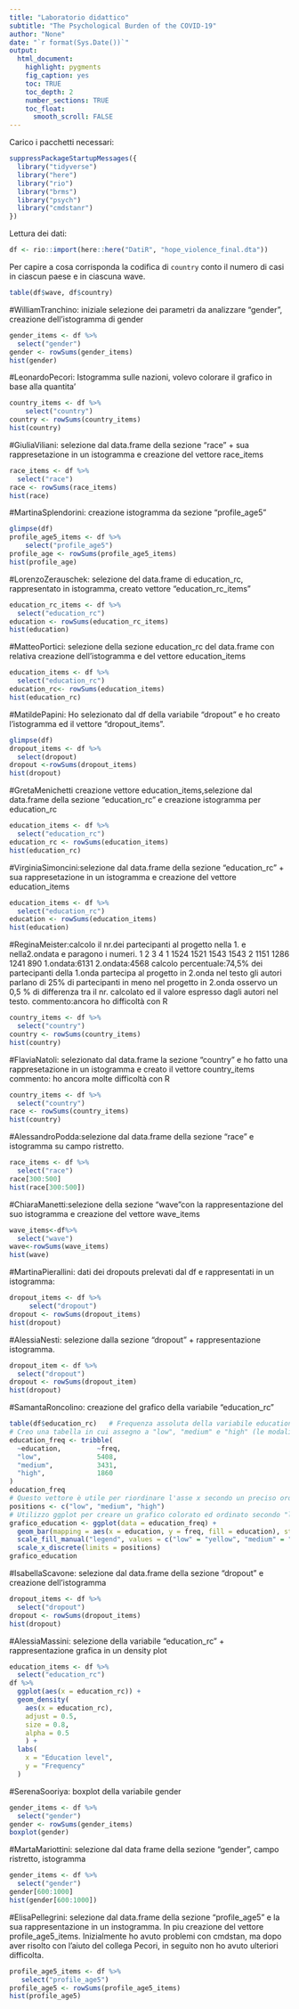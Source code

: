 ```yaml
---
title: "Laboratorio didattico"
subtitle: "The Psychological Burden of the COVID-19"
author: "None"
date: "`r format(Sys.Date())`"
output:
  html_document:
    highlight: pygments
    fig_caption: yes
    toc: TRUE
    toc_depth: 2
    number_sections: TRUE
    toc_float:
      smooth_scroll: FALSE
---
```

Carico i pacchetti necessari:
```r
suppressPackageStartupMessages({
  library("tidyverse")
  library("here")
  library("rio")
  library("brms")
  library("psych")
  library("cmdstanr")
})
```
Lettura dei dati:
```r
df <- rio::import(here::here("DatiR", "hope_violence_final.dta"))
```

Per capire a cosa corrisponda la codifica di `country` conto il numero di casi in ciascun paese e in ciascuna wave. 
```r
table(df$wave, df$country)
```

#WilliamTranchino: iniziale selezione dei parametri da analizzare "gender", creazione dell'istogramma di gender
```r
gender_items <- df %>%
  select("gender")
gender <- rowSums(gender_items) 
hist(gender)
```

#LeonardoPecori: Istogramma sulle nazioni, volevo colorare il grafico in base alla quantita'
```r
country_items <- df %>%
    select("country")
country <- rowSums(country_items) 
hist(country)
```

#GiuliaViliani: selezione dal data.frame della sezione "race" + sua rappresetazione in un istogramma e creazione del vettore race_items
```r
race_items <- df %>%
  select("race")
race <- rowSums(race_items)
hist(race)
```
#MartinaSplendorini: creazione istogramma da sezione "profile_age5"
```r
glimpse(df)
profile_age5_items <- df %>%
    select("profile_age5")
profile_age <- rowSums(profile_age5_items)
hist(profile_age)
```

#LorenzoZerauschek: selezione del data.frame di education_rc, rappresentato in istogramma, creato vettore "education_rc_items"
```r
education_rc_items <- df %>%
  select("education_rc")
education <- rowSums(education_rc_items)
hist(education)
```

#MatteoPortici: selezione della sezione education_rc del data.frame con relativa creazione dell'istogramma e del vettore education_items
```r
education_items <- df %>%
  select("education_rc")
education_rc<- rowSums(education_items) 
hist(education_rc)
```

#MatildePapini: Ho selezionato dal df della variabile "dropout" e ho creato l'istogramma ed il vettore "dropout_items".
```r
glimpse(df)
dropout_items <- df %>%
  select(dropout)
dropout <-rowSums(dropout_items)
hist(dropout)
```

#GretaMenichetti creazione vettore education_items,selezione dal data.frame della sezione "education_rc" e creazione istogramma per education_rc 
```r
education_items <- df %>%
  select("education_rc")
education_rc <- rowSums(education_items)
hist(education_rc)
```

#VirginiaSimoncini:selezione dal data.frame della sezione "education_rc" + sua rappresetazione in un istogramma e creazione del vettore education_items
```r
education_items <- df %>%
  select("education_rc")
education <- rowSums(education_items)
hist(education)
```

#ReginaMeister:calcolo il nr.dei partecipanti al progetto nella 1. e nella2.ondata e paragono i numeri.
      1    2    3    4
  1 1524 1521 1543 1543
  2 1151 1286 1241  890
  1.ondata:6131
  2.ondata:4568
 calcolo percentuale:74,5% dei partecipanti della 1.onda partecipa al progetto in 2.onda
 nel testo gli autori parlano di 25% di partecipanti in meno nel progetto in 2.onda
 osservo un 0,5 % di differenza tra il nr. calcolato ed il valore espresso dagli autori nel testo.
commento:ancora ho difficoltà con R
```r
country_items <- df %>%
  select("country")
country <- rowSums(country_items) 
hist(country)
``` 
 
#FlaviaNatoli: selezionato dal data.frame la sezione "country" e ho fatto una rappresetazione in un istogramma e creato il vettore country_items
commento: ho ancora molte difficoltà con R
```r
country_items <- df %>%
  select("country")
race <- rowSums(country_items)
hist(country)
```
 
#AlessandroPodda:selezione dal data.frame della sezione "race" e istogramma su campo ristretto.
```r
race_items <- df %>%
  select("race")
race[300:500]
hist(race[300:500])
```

#ChiaraManetti:selezione della sezione "wave"con la rappresentazione del suo istogramma e creazione del vettore wave_items
```r
wave_items<-df%>%
  select("wave")
wave<-rowSums(wave_items)
hist(wave)
```

#MartinaPierallini: dati dei dropouts prelevati dal df e rappresentati in un istogramma:
```r
dropout_items <- df %>%
     select("dropout")
dropout <- rowSums(dropout_items)
hist(dropout)
```

#AlessiaNesti: selezione dalla sezione "dropout" +  rappresentazione istogramma. 
```r
dropout_item <- df %>%
  select("dropout")
dropout <- rowSums(dropout_item)
hist(dropout)
```

#SamantaRoncolino: creazione del grafico della variabile "education_rc"
```r
table(df$education_rc)   # Frequenza assoluta della variabile education_rc
# Creo una tabella in cui assegno a "low", "medium" e "high" (le modalità della variabile education_rc) le rispettive frequenze assolute:
education_freq <- tribble(     
  ~education,         ~freq,
  "low",              5408,
  "medium",           3431,
  "high",             1860
) 
education_freq 
# Questo vettore è utile per riordinare l'asse x secondo un preciso ordine in ggplot:
positions <- c("low", "medium", "high") 
# Utilizzo ggplot per creare un grafico colorato ed ordinato secondo "low", "medium" e "high"
grafico_education <- ggplot(data = education_freq) +
  geom_bar(mapping = aes(x = education, y = freq, fill = education), stat = "identity") + 
  scale_fill_manual("legend", values = c("low" = "yellow", "medium" = "orange", "high" = "red")) + 
  scale_x_discrete(limits = positions)
grafico_education


```

#IsabellaScavone: selezione dal data.frame della sezione "dropout" e creazione dell'istogramma
```r
dropout_items <- df %>%
  select("dropout")
dropout <- rowSums(dropout_items) 
hist(dropout)
```

#AlessiaMassini: selezione della variabile "education_rc" + rappresentazione grafica in un density plot  
```r
education_items <- df %>% 
  select("education_rc")
df %>% 
  ggplot(aes(x = education_rc)) + 
  geom_density( 
    aes(x = education_rc), 
    adjust = 0.5, 
    size = 0.8, 
    alpha = 0.5 
    ) + 
  labs( 
    x = "Education level", 
    y = "Frequency" 
  ) 
``` 

#SerenaSooriya: boxplot della variabile gender 
```r
gender_items <- df %>%
  select("gender")
gender <- rowSums(gender_items)
boxplot(gender)
```

#MartaMariottini: selezione dal data frame della sezione "gender", campo ristretto, istogramma 
```r
gender_items <- df %>% 
  select("gender") 
gender[600:1000] 
hist(gender[600:1000]) 
``` 

#ElisaPellegrini: selezione dal data.frame della sezione "profile_age5" e la sua rappresentazione in un instogramma.
In piu creazione del vettore profile_age5_items. Inizialmente ho avuto problemi con cmdstan,
ma dopo aver risolto con l'aiuto del collega Pecori, in seguito non ho avuto ulteriori difficolta.
```r
profile_age5_items <- df %>%
   select("profile_age5")
profile_age5 <- rowSums(profile_age5_items)
hist(profile_age5)
```